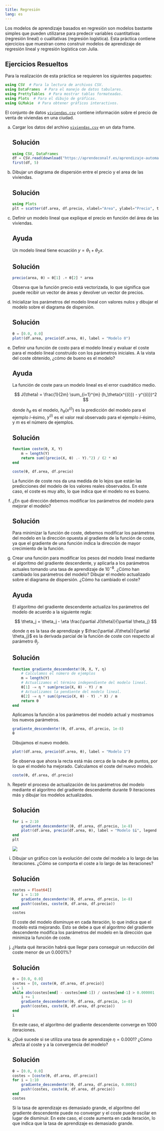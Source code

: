 ```yaml
---
title: Regresión
lang: es
---
```


Los modelos de aprendizaje basados en regresión son modelos bastante simples que pueden utilizarse para predecir variables cuantitativas (regresión lineal) o cualitativas (regresión logística). Esta práctica contiene ejercicios que muestran como construir modelos de aprendizaje de regresión lineal y regresión logística con Julia.

## Ejercicios Resueltos

Para la realización de esta práctica se requieren los siguientes paquetes:

```julia
using CSV  # Para la lectura de archivos CSV.
using DataFrames  # Para el manejo de datos tabulares.
using PrettyTables  # Para mostrar tablas formateadas.
using Plots  # Para el dibujo de gráficas.
using GLMakie  # Para obtener gráficos interactivos.
```

:::{#exr-regresion-1}
El conjunto de datos [`viviendas.csv`](/datos/viviendas.csv) contiene información sobre el precio de venta de viviendas en una ciudad. 

a.  Cargar los datos del archivo  [`viviendas.csv`](https://aprendeconalf.es/aprendizaje-automatico-practicas-julia/datos/viviendas.csv) en un data frame.

    :::{.callout-tip collapse="true"}
    ## Solución

    ```julia
    using CSV, DataFrames
    df = CSV.read(download("https://aprendeconalf.es/aprendizaje-automatico-practicas-julia/datos/viviendas.csv"), DataFrame)
    first(df, 5)
    ```
    :::

a.  Dibujar un diagrama de dispersión entre el precio y el area de las viviendas.

    :::{.callout-tip collapse="true"}
    ## Solución

    ```julia
    using Plots
    plt = scatter(df.area, df.precio, xlabel="Area", ylabel="Precio", title="Precio vs Area", label = "Ejemplos", fmt=:png,)
    ```
    :::

a.  Definir un modelo lineal que explique el precio en función del área de las viviendas.

    :::{.callout-note collapse="true"}
    ## Ayuda
    Un modelo lineal tiene ecuación $y = \theta_1 + \theta_2 x$.
    :::

    :::{.callout-tip collapse="true"}
    ## Solución

    ```julia
    precio(area, θ) = θ[1] .+ θ[2] * area
    ```

    Observa que la función precio está vectorizada, lo que significa que puede recibir un vector de áreas y devolver un vector de precios.
    :::

a.  Inicializar los parámetros del modelo lineal con valores nulos y dibujar el modelo sobre el diagrama de dispersión.

    :::{.callout-tip collapse="true"}
    ## Solución

    ```julia
    θ = [0.0, 0.0]
    plot!(df.area, precio(df.area, θ), label = "Modelo 0")
    ```
    :::

a.  Definir una función de costo para el modelo lineal y evaluar el coste para el modelo lineal construido con los parámetros iniciales. A la vista del coste obtenido, ¿cómo de bueno es el modelo?

    :::{.callout-note collapse="true"}
    ## Ayuda
    La función de coste para un modelo lineal es el error cuadrático medio.

    $$ J(\theta) = \frac{1}{2m} \sum_{i=1}^{m} (h_\theta(x^{(i)}) - y^{(i)})^2 $$

    donde $h_\theta$ es el modelo, $h_\theta(x^{(i)})$ es la predicción del modelo para el ejemplo $i$-ésimo, $y^{(i)}$ es el valor real observado para el ejemplo $i$-ésimo, y $m$ es el número de ejemplos.
    :::

    :::{.callout-tip collapse="true"}
    ## Solución

    ```julia
    function coste(θ, X, Y)
        m = length(Y)
        return sum((precio(X, θ) .- Y).^2) / (2 * m)
    end

    coste(θ, df.area, df.precio)
    ```

    La función de coste nos da una medida de lo lejos que están las predicciones del modelo de los valores reales observados. En este caso, el coste es muy alto, lo que indica que el modelo no es bueno.
    :::

a.  ¿En qué dirección debemos modificar los parámetros del modelo para mejorar el modelo?

    :::{.callout-tip collapse="true"}
    ## Solución

    Para minimizar la función de coste, debemos modificar los parámetros del modelo en la dirección opuesta al gradiente de la función de coste, ya que el gradiente de una función indica la dirección de mayor crecimiento de la función.
    :::

a.  Crear una función para modificar los pesos del modelo lineal mediante el algoritmo del gradiente descendente, y aplicarla a los parámetros actuales tomando una tasa de aprendizaje de $10^{-8}$. ¿Cómo han cambiado los parámetros del modelo? Dibujar el modelo actualizado sobre el diagrama de dispersión. ¿Cómo ha cambiado el coste?

    :::{.callout-note collapse="true"}
    ## Ayuda
    El algoritmo del gradiente descendente actualiza los parámetros del modelo de acuerdo a la siguiente regla:

    $$
    \theta_j = \theta_j - \eta \frac{\partial J(\theta)}{\partial \theta_j}
    $$

    donde $\eta$ es la tasa de aprendizaje y $\frac{\partial J(\theta)}{\partial \theta_j}$ es la derivada parcial de la función de coste con respecto al parámetro $\theta_j$.
    :::

    :::{.callout-tip collapse="true"}
    ## Solución

    ```julia
    function gradiente_descendente!(θ, X, Y, η)
        # Calculamos el número de ejemplos
        m = length(Y)
        # Actualizamos el término independiente del modelo lineal.
        θ[1] -= η * sum(precio(X, θ) - Y) / m
        # Actualizamos la pendiente del modelo lineal.
        θ[2] -= η * sum((precio(X, θ) - Y) .* X) / m
        return θ
    end
    ```

    Aplicamos la función a los parámetros del modelo actual y mostramos los nuevos parámetros.

    ```julia
    gradiente_descendente!(θ, df.area, df.precio, 1e-8)
    θ
    ```

    Dibujamos el nuevo modelo.

    ```julia
    plot!(df.area, precio(df.area, θ), label = "Modelo 1")
    ```

    Se observa que ahora la recta está más cerca de la nube de puntos, por lo que el modelo ha mejorado. Calculamos el coste del nuevo modelo.

    ```julia
    coste(θ, df.area, df.precio)
    ```
    :::

a.  Repetir el proceso de actualización de los parámetros del modelo mediante el algoritmo del gradiente descendente durante 9 iteraciones más y dibujar los modelos actualizados.

    :::{.callout-tip collapse="true"}
    ## Solución

    ```julia
    for i = 2:10
        gradiente_descendente!(θ, df.area, df.precio, 1e-8)
        plot!(df.area, precio(df.area, θ), label = "Modelo $i", legend = true)
    end
    plt
    ```

    ![](img/regresion/modelos_regresion)
    :::

a.  Dibujar un gráfico con la evolución del coste del modelo a lo largo de las iteraciones. ¿Cómo se comporta el coste a lo largo de las iteraciones?

    :::{.callout-tip collapse="true"}
    ## Solución

    ```julia
    costes = Float64[]
    for i = 1:10
        gradiente_descendente!(θ, df.area, df.precio, 1e-8)
        push!(costes, coste(θ, df.area, df.precio))
    end
    costes
    ```

    El coste del modelo disminuye en cada iteración, lo que indica que el modelo está mejorando. Esto se debe a que el algoritmo del gradiente descendente modifica los parámetros del modelo en la dirección que minimiza la función de coste.
    :::

a.  ¿Hasta qué iteración habrá que llegar para conseguir un reducción del coste menor de un $0.0001\%$?

    :::{.callout-tip collapse="true"}
    ## Solución

    ```julia
    θ = [0.0, 0.0]
    costes = [0, coste(θ, df.area, df.precio)]
    i = 1
    while abs(costes[end] - costes[end-1]) / costes[end-1] > 0.000001
        i += 1
        gradiente_descendente!(θ, df.area, df.precio, 1e-8)
        push!(costes, coste(θ, df.area, df.precio))
    end
    i
    ```

    En este caso, el algoritmo del gradiente descendente converge en 1000 iteraciones.
    :::

a.  ¿Qué sucede si se utiliza una tasa de aprendizaje $\eta = 0.0001$? ¿Cómo afecta al coste y a la convergencia del modelo?

    :::{.callout-tip collapse="true"}
    ## Solución

    ```julia
    θ = [0.0, 0.0]
    costes = [coste(θ, df.area, df.precio)]
    for i = 1:10
        gradiente_descendente!(θ, df.area, df.precio, 0.0001)
        push!(costes, coste(θ, df.area, df.precio))
    end
    costes
    ```

    Si la tasa de aprendizaje es demasiado grande, el algoritmo del gradiente descendente puede no converger y el coste puede oscilar en lugar de disminuir. En este caso, el coste aumenta en cada iteración, lo que indica que la tasa de aprendizaje es demasiado grande.
    :::
:::

